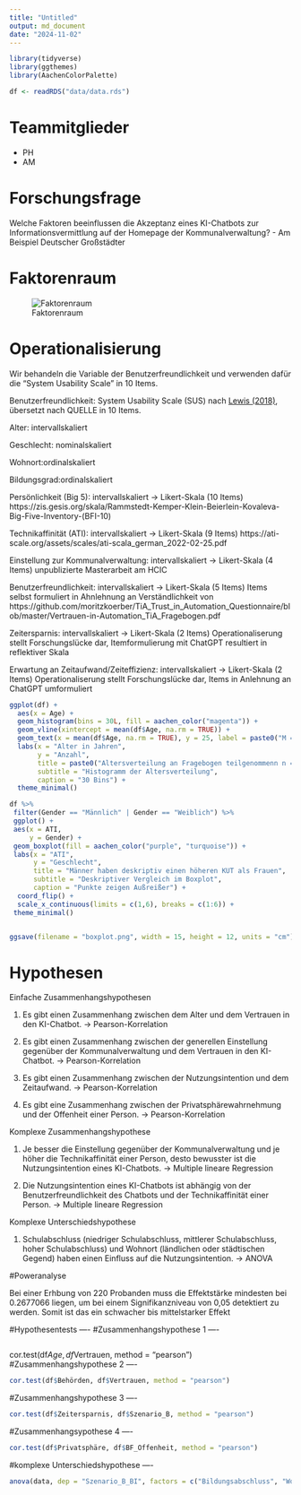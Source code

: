 ```yaml
---
title: "Untitled"
output: md_document
date: "2024-11-02"
---
```



```r
library(tidyverse)
library(ggthemes)
library(AachenColorPalette)

df <- readRDS("data/data.rds")
```




# Teammitglieder
* PH
* AM

# Forschungsfrage 
Welche Faktoren beeinflussen die Akzeptanz eines KI-Chatbots zur Informationsvermittlung auf der Homepage der Kommunalverwaltung? - Am Beispiel Deutscher Großstädter


# Faktorenraum
![Faktorenraum](Readme_files/Faktorenraum.png)


# Operationalisierung

Wir behandeln die Variable der Benutzerfreundlichkeit und verwenden dafür die "System Usability Scale" in 10 Items.

Benutzerfreundlichkeit: System Usability Scale (SUS) nach [Lewis (2018)](https://doi.org/10.1080/10447318.2018.1455307 "Lewis, J. R. (2018). The System Usability Scale: Past, Present, and Future. International Journal of Human-Computer Interaction, 34(7), 577–590. https://doi.org/10.1080/10447318.2018.1455307"), übersetzt nach QUELLE in 10 Items.

Alter: intervallskaliert

Geschlecht: nominalskaliert

Wohnort:ordinalskaliert

Bildungsgrad:ordinalskaliert

Persönlichkeit (Big 5): intervallskaliert -> Likert-Skala (10 Items) https://zis.gesis.org/skala/Rammstedt-Kemper-Klein-Beierlein-Kovaleva-Big-Five-Inventory-(BFI-10)

Technikaffinität (ATI): intervallskaliert -> Likert-Skala (9 Items) https://ati-scale.org/assets/scales/ati-scala_german_2022-02-25.pdf

Einstellung zur Kommunalverwaltung: intervallskaliert -> Likert-Skala (4 Items) 
unpublizierte Masterarbeit am HCIC

Benutzerfreundlichkeit: intervallskaliert -> Likert-Skala (5 Items) 
Items selbst formuliert in Ahnlehnung an Verständlichkeit von https://github.com/moritzkoerber/TiA_Trust_in_Automation_Questionnaire/blob/master/Vertrauen-in-Automation_TiA_Fragebogen.pdf

Zeitersparnis: intervallskaliert -> Likert-Skala (2 Items) 
Operationaliserung stellt Forschungslücke dar, Itemformulierung mit ChatGPT resultiert in reflektiver Skala

Erwartung an Zeitaufwand/Zeiteffizienz: intervallskaliert -> Likert-Skala (2 Items) 
Operationaliserung stellt Forschungslücke dar, Items in Anlehnung an ChatGPT umformuliert

```r
ggplot(df) +
  aes(x = Age) +
  geom_histogram(bins = 30L, fill = aachen_color("magenta")) +
  geom_vline(xintercept = mean(df$Age, na.rm = TRUE)) +
  geom_text(x = mean(df$Age, na.rm = TRUE), y = 25, label = paste0("M = ", round(mean(df$Age, na.rm = TRUE), 2)), angle = 90 , vjust = 1.5) +
  labs(x = "Alter in Jahren", 
       y = "Anzahl", 
       title = paste0("Altersverteilung an Fragebogen teilgenommenn n = (", nrow(df), ")"),
       subtitle = "Histogramm der Altersverteilung", 
       caption = "30 Bins") +
  theme_minimal()
```

```r
df %>% 
 filter(Gender == "Männlich" | Gender == "Weiblich") %>% 
 ggplot() +
 aes(x = ATI, 
     y = Gender) +
 geom_boxplot(fill = aachen_color("purple", "turquoise")) +
 labs(x = "ATI", 
      y = "Geschlecht", 
      title = "Männer haben deskriptiv einen höheren KUT als Frauen", 
      subtitle = "Deskriptiver Vergleich im Boxplot", 
      caption = "Punkte zeigen Außreißer") +
  coord_flip() +
  scale_x_continuous(limits = c(1,6), breaks = c(1:6)) +
 theme_minimal()


ggsave(filename = "boxplot.png", width = 15, height = 12, units = "cm")
```


# Hypothesen 

Einfache Zusammenhangshypothesen

1. Es gibt einen Zusammenhang zwischen dem Alter und dem Vertrauen in den KI-Chatbot.
-> Pearson-Korrelation 

2. Es gibt einen Zusammenhang zwischen der generellen Einstellung gegenüber der Kommunalverwaltung und dem Vertrauen in den KI-Chatbot.
-> Pearson-Korrelation

3. Es gibt einen Zusammenhang zwischen der Nutzungsintention und dem Zeitaufwand. 
-> Pearson-Korrelation 

4. Es gibt eine Zusammenhang zwischen der Privatsphärewahrnehmung und der Offenheit einer Person. 
-> Pearson-Korrelation 

Komplexe Zusammenhangshypothese

1. Je besser die Einstellung gegenüber der Kommunalverwaltung und je höher die Technikaffinität einer Person, desto bewusster ist die Nutzungsintention eines KI-Chatbots.
-> Multiple lineare Regression

2. Die Nutzungsintention eines KI-Chatbots ist abhängig von der Benutzerfreundlichkeit des Chatbots und der Technikaffinität einer Person.
-> Multiple lineare Regression 

Komplexe Unterschiedshypothese

1. Schulabschluss (niedriger Schulabschluss, mittlerer Schulabschluss, hoher Schulabschluss) und Wohnort (ländlichen oder städtischen Gegend) haben einen Einfluss auf die Nutzungsintention.
-> ANOVA

#Poweranalyse

Bei einer Erhbung von 220 Probanden muss die Effektstärke mindesten bei 0.2677066 liegen, um bei einem Signifikanzniveau von 0,05 detektiert zu werden. Somit ist das ein schwacher bis mittelstarker Effekt


#Hypothesentests ----
#Zusammenhangshypothese 1 ----
```r

```
cor.test(df$Age, df$Vertrauen, method = "pearson")
#Zusammenhangshypothese 2 ----

```r
cor.test(df$Behörden, df$Vertrauen, method = "pearson")
```

#Zusammenhangshypothese 3 ----
```r
cor.test(df$Zeitersparnis, df$Szenario_B, method = "pearson")
```


#Zusammenhangsypothese 4 ----
```r
cor.test(df$Privatsphäre, df$BF_Offenheit, method = "pearson")
```


#komplexe Unterschiedshypothese ----
```r
anova(data, dep = "Szenario_B_BI", factors = c("Bildungsabschluss", "Wohnort"))
```



